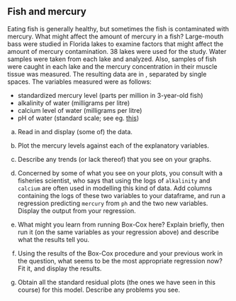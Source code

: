 ## Fish and mercury

Eating fish is generally healthy, but sometimes the fish is contaminated with mercury. What might affect the amount of mercury in a fish? Large-mouth bass were studied in Florida lakes to examine factors that might affect the amount of mercury contamination. 38 lakes were used for the study. Water samples were taken from each lake and analyzed. Also, samples of fish were caught in each lake and the mercury concentration in their muscle tissue was measured. The resulting data are in \url{http://ritsokiguess.site/datafiles/mercury.txt}, separated by single spaces. The variables measured were as follows:

-   standardized mercury level (parts per million in 3-year-old fish)
-   alkalinity of water (milligrams per litre)
-   calcium level of water (milligrams per litre)
-   pH of water (standard scale; see eg. [this](https://www.usgs.gov/special-topic/water-science-school/science/ph-and-water?qt-science_center_objects=0#qt-science_center_objects))



(a) Read in and display (some of) the data.



(b) Plot the mercury levels against each of the explanatory variables.



(c) Describe any trends (or lack thereof) that you see on your graphs.



(d) Concerned by some of what you see on your plots, you consult with a fisheries scientist, who says that using the logs of `alkalinity` and `calcium` are often used in modelling this kind of data. Add columns containing the logs of these two variables to your dataframe, and run a regression predicting `mercury` from `ph` and the two new variables. Display the output from your regression.



(e) What might you learn from running Box-Cox here? Explain briefly, then run it (on the same variables as your regression above) and describe what the results tell you.



(f) Using the results of the Box-Cox procedure and your previous work in the question, what seems to be the most appropriate regression now? Fit it, and display the results. 



(g) Obtain all the standard residual plots (the ones we have seen in this course) for this model. Describe any problems you see.



